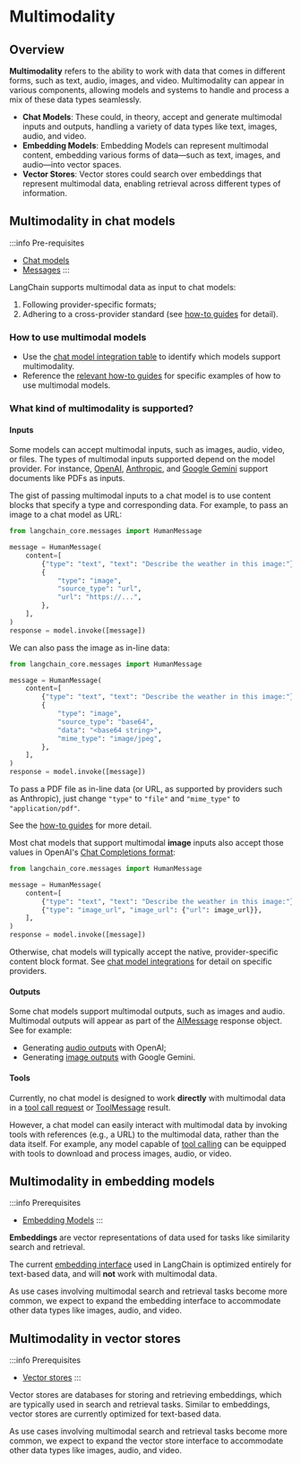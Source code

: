 # Multimodality

## Overview

**Multimodality** refers to the ability to work with data that comes in different forms, such as text, audio, images, and video. Multimodality can appear in various components, allowing models and systems to handle and process a mix of these data types seamlessly.

- **Chat Models**: These could, in theory, accept and generate multimodal inputs and outputs, handling a variety of data types like text, images, audio, and video.
- **Embedding Models**: Embedding Models can represent multimodal content, embedding various forms of data—such as text, images, and audio—into vector spaces.
- **Vector Stores**: Vector stores could search over embeddings that represent multimodal data, enabling retrieval across different types of information.

## Multimodality in chat models

:::info Pre-requisites
* [Chat models](/docs/concepts/chat_models)
* [Messages](/docs/concepts/messages)
:::
 
LangChain supports multimodal data as input to chat models:

1. Following provider-specific formats;
2. Adhering to a cross-provider standard (see [how-to guides](/docs/how_to/#multimodal) for detail).

### How to use multimodal models

* Use the [chat model integration table](/docs/integrations/chat/) to identify which models support multimodality.
* Reference the [relevant how-to guides](/docs/how_to/#multimodal) for specific examples of how to use multimodal models.

### What kind of multimodality is supported?

#### Inputs

Some models can accept multimodal inputs, such as images, audio, video, or files.
The types of multimodal inputs supported depend on the model provider. For instance,
[OpenAI](/docs/integrations/chat/openai/),
[Anthropic](/docs/integrations/chat/anthropic/), and
[Google Gemini](/docs/integrations/chat/google_generative_ai/)
support documents like PDFs as inputs.

The gist of passing multimodal inputs to a chat model is to use content blocks that
specify a type and corresponding data. For example, to pass an image to a chat model
as URL:

```python
from langchain_core.messages import HumanMessage

message = HumanMessage(
    content=[
        {"type": "text", "text": "Describe the weather in this image:"},
        {
            "type": "image",
            "source_type": "url",
            "url": "https://...",
        },
    ],
)
response = model.invoke([message])
```

We can also pass the image as in-line data:

```python
from langchain_core.messages import HumanMessage

message = HumanMessage(
    content=[
        {"type": "text", "text": "Describe the weather in this image:"},
        {
            "type": "image",
            "source_type": "base64",
            "data": "<base64 string>",
            "mime_type": "image/jpeg",
        },
    ],
)
response = model.invoke([message])
```

To pass a PDF file as in-line data (or URL, as supported by providers such as
Anthropic), just change `"type"` to `"file"` and `"mime_type"` to `"application/pdf"`.

See the [how-to guides](/docs/how_to/#multimodal) for more detail.

Most chat models that support multimodal **image** inputs also accept those values in
OpenAI's [Chat Completions format](https://platform.openai.com/docs/guides/images?api-mode=chat):

```python
from langchain_core.messages import HumanMessage

message = HumanMessage(
    content=[
        {"type": "text", "text": "Describe the weather in this image:"},
        {"type": "image_url", "image_url": {"url": image_url}},
    ],
)
response = model.invoke([message])
```

Otherwise, chat models will typically accept the native, provider-specific content
block format. See [chat model integrations](/docs/integrations/chat/) for detail
on specific providers.


#### Outputs

Some chat models support multimodal outputs, such as images and audio. Multimodal
outputs will appear as part of the [AIMessage](/docs/concepts/messages/#aimessage)
response object. See for example:

- Generating [audio outputs](/docs/integrations/chat/openai/#audio-generation-preview) with OpenAI;
- Generating [image outputs](/docs/integrations/chat/google_generative_ai/#image-generation) with Google Gemini.

#### Tools

Currently, no chat model is designed to work **directly** with multimodal data in a [tool call request](/docs/concepts/tool_calling) or [ToolMessage](/docs/concepts/tool_calling) result.

However, a chat model can easily interact with multimodal data by invoking tools with references (e.g., a URL) to the multimodal data, rather than the data itself. For example, any model capable of [tool calling](/docs/concepts/tool_calling) can be equipped with tools to download and process images, audio, or video.

## Multimodality in embedding models

:::info Prerequisites
* [Embedding Models](/docs/concepts/embedding_models)
:::

**Embeddings** are vector representations of data used for tasks like similarity search and retrieval.

The current [embedding interface](https://python.langchain.com/api_reference/core/embeddings/langchain_core.embeddings.embeddings.Embeddings.html#langchain_core.embeddings.embeddings.Embeddings) used in LangChain is optimized entirely for text-based data, and will **not** work with multimodal data.

As use cases involving multimodal search and retrieval tasks become more common, we expect to expand the embedding interface to accommodate other data types like images, audio, and video.

## Multimodality in vector stores

:::info Prerequisites
* [Vector stores](/docs/concepts/vectorstores)
:::

Vector stores are databases for storing and retrieving embeddings, which are typically used in search and retrieval tasks. Similar to embeddings, vector stores are currently optimized for text-based data.

As use cases involving multimodal search and retrieval tasks become more common, we expect to expand the vector store interface to accommodate other data types like images, audio, and video.
